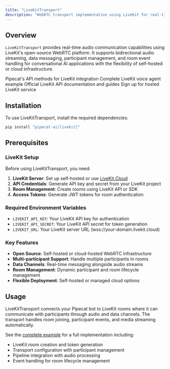 ```yaml
---
title: "LiveKitTransport"
description: "WebRTC transport implementation using LiveKit for real-time audio communication"
---
```


## Overview

`LiveKitTransport` provides real-time audio communication capabilities using LiveKit's open-source WebRTC platform. It supports bidirectional audio streaming, data messaging, participant management, and room event handling for conversational AI applications with the flexibility of self-hosted or cloud infrastructure.

<CardGroup cols={2}>
  <Card
    title="LiveKitTransport API Reference"
    icon="code"
    href="https://reference-server.pipecat.ai/en/latest/api/pipecat.transports.livekit.transport.html"
  >
    Pipecat's API methods for LiveKit integration
  </Card>
  <Card
    title="Example Implementation"
    icon="play"
    href="https://github.com/pipecat-ai/pipecat/blob/main/examples/foundational/04b-transports-livekit.py"
  >
    Complete LiveKit voice agent example
  </Card>
  <Card
    title="LiveKit Documentation"
    icon="book"
    href="https://docs.livekit.io/reference/"
  >
    Official LiveKit API documentation and guides
  </Card>
  <Card
    title="LiveKit Cloud"
    icon="external-link"
    href="https://cloud.livekit.io/login"
  >
    Sign up for hosted LiveKit service
  </Card>
</CardGroup>

## Installation

To use LiveKitTransport, install the required dependencies:

```bash
pip install "pipecat-ai[livekit]"
```

## Prerequisites

### LiveKit Setup

Before using LiveKitTransport, you need:

1. **LiveKit Server**: Set up self-hosted or use [LiveKit Cloud](https://cloud.livekit.io/)
2. **API Credentials**: Generate API key and secret from your LiveKit project
3. **Room Management**: Create rooms using LiveKit API or SDK
4. **Access Tokens**: Generate JWT tokens for room authentication

### Required Environment Variables

- `LIVEKIT_API_KEY`: Your LiveKit API key for authentication
- `LIVEKIT_API_SECRET`: Your LiveKit API secret for token generation
- `LIVEKIT_URL`: Your LiveKit server URL (wss://your-domain.livekit.cloud)

### Key Features

- **Open Source**: Self-hosted or cloud-hosted WebRTC infrastructure
- **Multi-participant Support**: Handle multiple participants in rooms
- **Data Channels**: Real-time messaging alongside audio streams
- **Room Management**: Dynamic participant and room lifecycle management
- **Flexible Deployment**: Self-hosted or managed cloud options

## Usage

LiveKitTransport connects your Pipecat bot to LiveKit rooms where it can communicate with participants through audio and data channels. The transport handles room joining, participant events, and media streaming automatically.

See the [complete example](https://github.com/pipecat-ai/pipecat/blob/main/examples/foundational/04b-transports-livekit.py) for a full implementation including:

- LiveKit room creation and token generation
- Transport configuration with participant management
- Pipeline integration with audio processing
- Event handling for room lifecycle management
